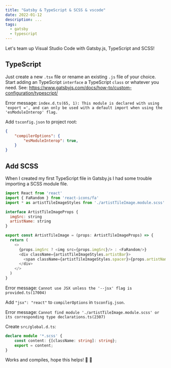 ```yaml
---
title: "Gatsby & TypeScript & SCSS & vscode"
date: 2022-01-12
description: ...
tags:
  - gatsby
  - typescript
---
```


Let's team up Visual Studio Code with Gatsby.js, TypeScript and SCSS!

## TypeScript

Just create a new `.tsx` file or rename an existing `.js` file of your choice. 
Start adding an TypeScript `interface` a TypeScript `class` or whatever you need.
See: https://www.gatsbyjs.com/docs/how-to/custom-configuration/typescript/

Error message: `index.d.ts(65, 1): This module is declared with using 'export =', and can only be used with a default import when using the 'esModuleInterop' flag.`

Add `tsconfig.json` to project root:

```json
{
    "compilerOptions": {
        "esModuleInterop": true,
    }
}
```

## Add SCSS

When I created my first TypeScript file in Gatsby.js I had some trouble importing a SCSS module file.

```js
import React from 'react'
import { FaRandom } from 'react-icons/fa'
import * as artistTileImageStyles from './artistTileImage.module.scss'

interface ArtistTileImageProps {
  imgSrc: string
  artistName: string
}

export const ArtistTileImage = (props: ArtistTileImageProps) => {
  return (
    <>
      {props.imgSrc ? <img src={props.imgSrc}/> : <FaRandom/>}
      <div className={artistTileImageStyles.artistBar}>
        <span className={artistTileImageStyles.spacer}>{props.artistName}</span>
      </div>
    </>
  )
}
```

Error message: `Cannot use JSX unless the '--jsx' flag is provided.ts(17004)`

Add `"jsx": "react"` to `compilerOptions` in `tsconfig.json`.

Error message: `Cannot find module './artistTileImage.module.scss' or its corresponding type declarations.ts(2307)`

Create `src/global.d.ts`:

```ts
declare module '*.scss' {
    const content: {[className: string]: string};
    export = content;
}
```

Works and compiles, hope this helps! 💪 🚀

